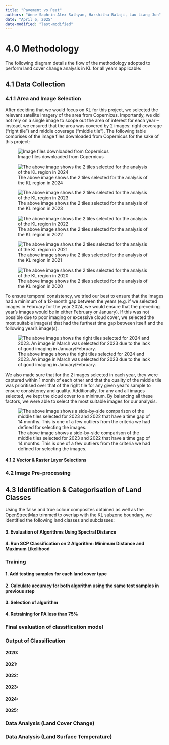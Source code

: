 ```yaml
---
title: "Pavement vs Peat"
authors: "Anne Saphrin Alex Sathyan, Harshitha Balaji, Lau Liang Jun"
date: "April 6, 2025"
date-modified: "last-modified"
---
```


# 4.0 Methodology

The following diagram details the flow of the methodology adopted to perform land cover change analysis in KL for all years applicable:

## 4.1 Data Collection

### 4.1.1 Area and Image Selection

After deciding that we would focus on KL for this project, we selected the relevant satellite imagery of the area from Copernicus. Importantly, we did not rely on a single image to scope out the area of interest for each year – instead, we ensured that the area was covered by 2 images: right coverage (“right tile”) and middle coverage (“middle tile”). The following table comprises of the image files downloaded from Copernicus for the sake of this project:

![Image files downloaded from Copernicus](images/Screenshot%202025-04-14%20at%2011.46.05%20AM.png){fig-align="center"}

![The above image shows the 2 tiles selected for the analysis of the KL region in 2024](images/Screenshot 2025-04-14 at 6.42.29 PM.png){fig-align="center"}

![The above image shows the 2 tiles selected for the analysis of the KL region in 2023](images/Screenshot 2025-04-14 at 6.45.54 PM.png)

![The above image shows the 2 tiles selected for the analysis of the KL region in 2022](images/Screenshot 2025-04-14 at 6.49.00 PM.png){fig-align="center"}

![The above image shows the 2 tiles selected for the analysis of the KL region in 2021](images/Screenshot 2025-04-14 at 8.49.38 PM.png){fig-align="center"}

![The above image shows the 2 tiles selected for the analysis of the KL region in 2020](images/Screenshot 2025-04-14 at 11.16.11 PM.png){fig-align="center"}

To ensure temporal consistency, we tried our best to ensure that the images had a minimum of a 12-month gap between the years (e.g. if we selected images in February for the year 2024, we would ensure that the preceding year’s images would be in either February or January). If this was not possible due to poor imaging or excessive cloud cover, we selected the most suitable image(s) that had the furthest time gap between itself and the following year’s image(s). 

![The above image shows the right tiles selected for 2024 and 2023. An image in March was selected for 2023 due to the lack of good imaging in January/February.](images/Screenshot 2025-04-14 at 11.17.55 PM.png){fig-align="center"}

We also made sure that for the 2 images selected in each year, they were captured within 1 month of each other and that the quality of the middle tile was prioritised over that of the right tile for any given year’s sample to ensure consistency and quality. Additionally, for any and all images selected, we kept the cloud cover to a minimum. By balancing all these factors, we were able to select the most suitable images for our analysis.

![The above image shows a side-by-side comparison of the middle tiles selected for 2023 and 2022 that have a time gap of 14 months. This is one of a few outliers from the criteria we had defined for selecting the images.](images/Screenshot 2025-04-14 at 11.19.13 PM.png){fig-align="center"}

#### 4.1.2 Vector & Raster Layer Selections

### 4.2 Image Pre-processing

## 4.3 Identification & Categorisation of Land Classes

Using the false and true colour composites obtained as well as the OpenStreetMap trimmed to overlap with the KL subzone boundary, we identified the following land classes and subclasses: 

#### 3. Evaluation of Algorithms Using Spectral Distance

#### 4. Run SCP Classification on 2 Algorithm: Minimum Distance and Maximum Likelihood

### Training

#### 1. Add testing samples for each land cover type

#### 2. Calculate accuracy for both algorithm using the same test samples in previous step

#### 3. Selection of algorithm

#### 4. Retraining for PA less than 75%

### Final evaluation of classification model

### Output of Classification

#### 2020:

#### 2021:

#### 2022:

#### 2023:

#### 2024:

#### 2025:

### Data Analysis (Land Cover Change)

### Data Analysis (Land Surface Temperature)
